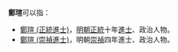'''鄭瑄'''可以指：
* [[鄭瑄_(正統進士)|鄭瑄 (正統進士)]]，[[明朝|明朝]][[正统_(年号)|正統]]十年[[進士|進士]]、政治人物。
* [[鄭瑄_(崇禎進士)|鄭瑄 (崇禎進士)]]，明朝[[崇禎|崇禎]]四年進士、政治人物。
{{disambig|cat=二字鄭姓人名消歧義|xuan}}